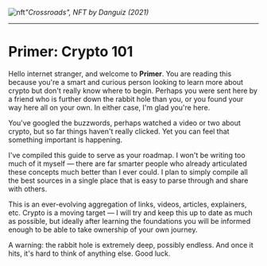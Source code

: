 
<Bleed>![nft](../public/intro.jpeg)</Bleed>*"Crossroads", NFT by Danguiz (2021)*

---

# Primer: Crypto 101

Hello internet stranger, and welcome to **Primer**. You are reading this because you're a smart and curious person looking to learn more about crypto but don't really know where to begin. Perhaps you were sent here by a friend who is further down the rabbit hole than you, or you found your way here all on your own. In either case, I'm glad you're here.

You've googled the buzzwords, perhaps watched a video or two about crypto, but so far things haven't really clicked. Yet you can feel that something important is happening.

I've compiled this guide to serve as your roadmap. I won't be writing too much of it myself — there are far smarter people who already articulated these concepts much better than I ever could. I plan to simply compile all the best sources in a single place that is easy to parse through and share with others.

This is an ever-evolving aggregation of links, videos, articles, explainers, etc. Crypto is a moving target — I will try and keep this up to date as much as possible, but ideally after learning the foundations you will be informed enough to be able to take ownership of your own journey.

A warning: the rabbit hole is extremely deep, possibly endless. And once it hits, it's hard to think of anything else. Good luck.
